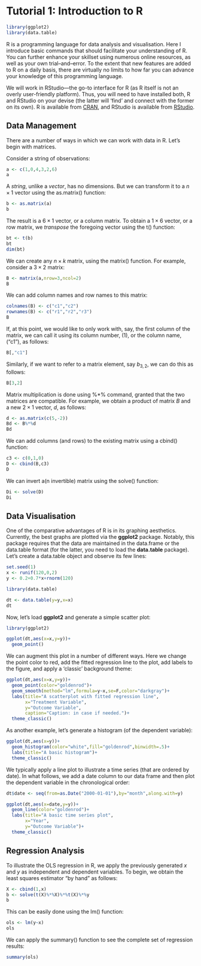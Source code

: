 # Tutorial 1: Introduction to R {-}

```r
library(ggplot2)
library(data.table)
```

R is a programming language for data analysis and visualisation. Here I introduce basic commands that should facilitate your understanding of R. You can further enhance your skillset using numerous online resources, as well as your own trial--and--error. To the extent that new features are added to R on a daily basis, there are virtually no limits to how far you can advance your knowledge of this programming language. 

We will work in RStudio---the go-to interface for R (as R itself is not an overly user-friendly platform). Thus, you will need to have installed both, R and RStudio on your devise (the latter will 'find' and connect with the former on its own). R is available from [CRAN](https://cran.r-project.org/), and RStudio is available from [RStudio](https://www.rstudio.com/). 

## Data Management {-}

There are a number of ways in which we can work with data in R. Let's begin with matrices. 

Consider a string of observations:
```r
a <- c(1,0,4,3,2,6)
a
```

A *string*, unlike a *vector*, has no dimensions. But we can transform it to a $n \times 1$ vector using the as.matrix() function: 
```r
b <- as.matrix(a)
b
```

The result is a $6 \times 1$ vector, or a column matrix. To obtain a $1 \times 6$ vector, or a row matrix, we *transpose* the foregoing vector using the t() function:
```r
bt <- t(b)
bt
dim(bt)
```

We can create any $n \times k$ matrix, using the matrix() function. For example, consider a $3 \times 2$ matrix:
```r
B <- matrix(a,nrow=3,ncol=2)
B
```

We can add column names and row names to this matrix:
```r
colnames(B) <- c("c1","c2")
rownames(B) <- c("r1","r2","r3")
B
```

If, at this point, we would like to only work with, say, the first column of the matrix, we can call it using its column number, (1), or the column name, ("c1"), as follows:
```r
B[,"c1"]
```

Similarly, if we want to refer to a matrix element, say $b_{3,2}$, we can do this as follows:
```r
B[3,2]
```

Matrix multiplication is done using %*% command, granted that the two matrices are compatible. For example, we obtain a product of matrix $B$ and a new $2 \times 1$ vector, $d$, as follows:
```r
d <- as.matrix(c(5,-2))
Bd <- B%*%d
Bd
```

We can add columns (and rows) to the existing matrix using a cbind() function:
```r
c3 <- c(0,1,0)
D <- cbind(B,c3)
D
```

We can invert a(n invertible) matrix using the solve() function:
```r
Di <- solve(D)
Di
```



## Data Visualisation {-}

One of the comparative advantages of R is in its graphing aesthetics. Currently, the best graphs are plotted via the **ggplot2** package. Notably, this package requires that the data are maintained in the data.frame or the data.table format (for the latter, you need to load the **data.table** package). Let's create a data.table object and observe its few lines:


```r
set.seed(1)
x <- runif(120,0,2)
y <- 0.2+0.7*x+rnorm(120)

library(data.table)

dt <- data.table(y=y,x=x)
dt
```

Now, let's load **ggplot2** and generate a simple scatter plot:
```r
library(ggplot2)

ggplot(dt,aes(x=x,y=y))+
  geom_point()
```

We can augment this plot in a number of different ways. Here we change the point color to red, add the fitted regression line to the plot, add labels to the figure, and apply a 'classic' background theme:
```r
ggplot(dt,aes(x=x,y=y))+
  geom_point(color="goldenrod")+
  geom_smooth(method="lm",formula=y~x,se=F,color="darkgray")+
  labs(title="A scatterplot with fitted regression line", 
       x="Treatment Variable", 
       y="Outcome Variable", 
       caption="Caption: in case if needed.")+
  theme_classic()
```

As another example, let's generate a histogram (of the dependent variable):
```r
ggplot(dt,aes(x=y))+
  geom_histogram(color="white",fill="goldenrod",binwidth=.5)+
  labs(title="A basic histogram")+
  theme_classic()
```

We typically apply a line plot to illustrate a time series (that are ordered by date). In what follows, we add a date column to our data frame and then plot the dependent variable in the chronological order:
```r
dt$date <- seq(from=as.Date("2000-01-01"),by="month",along.with=y)

ggplot(dt,aes(x=date,y=y))+
  geom_line(color="goldenrod")+
  labs(title="A basic time series plot",  
       x="Year", 
       y="Outcome Variable")+
  theme_classic()
```


## Regression Analysis {-}

To illustrate the OLS regression in R, we apply the previously generated $x$ and $y$ as independent and dependent variables. To begin, we obtain the least squares estimator "by hand" as follows:
```r
X <- cbind(1,x)
b <- solve(t(X)%*%X)%*%t(X)%*%y
b
```

This can be easily done using the lm() function:
```r
ols <- lm(y~x)
ols
```

We can apply the summary() function to see the complete set of regression results:
```r
summary(ols)
```

